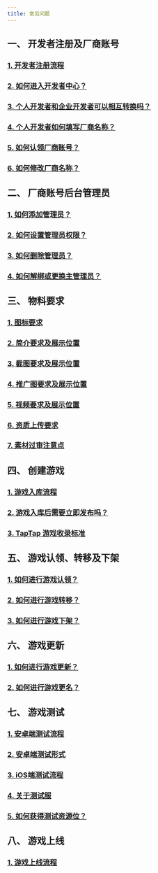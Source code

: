 ```yaml
---
title: 常见问题
---
```


## **一、 开发者注册及厂商账号**  

### [<FaqLink>1. 开发者注册流程</FaqLink>](/store/store-register/)  
### [<FaqLink>2. 如何进入开发者中心？</FaqLink>](/store/store-register#后台入口)  
### [<FaqLink>3. 个人开发者和企业开发者可以相互转换吗？</FaqLink>](/store/store-register#个人开发者与企业开发者有什么区别可以互相转换吗)  
### [<FaqLink>4. 个人开发者如何填写厂商名称？</FaqLink>](/store/store-register#个人开发者没有公司如何填写厂商名称)  
### [<FaqLink>5. 如何认领厂商账号？</FaqLink>](/store/store-register#厂商名称已存在如何进行厂商账号认领)  
### [<FaqLink>6. 如何修改厂商名称？</FaqLink>](/store/store-register#如何修改厂商名称)  

## **二、 厂商账号后台管理员**  

### [<FaqLink>1. 如何添加管理员？</FaqLink>](/store/)  
### [<FaqLink>2. 如何设置管理员权限？</FaqLink>](/store#管理角色配置)  
### [<FaqLink>3. 如何删除管理员？</FaqLink>](/store#删除游戏成员)  
### [<FaqLink>4. 如何解绑或更换主管理员？</FaqLink>](/store#超级管理员可以解绑吗可以设置新的超级管理员吗)  

## **三、 物料要求**  

### [<FaqLink>1. 图标要求</FaqLink>](/store/store-material/)  
### [<FaqLink>2. 简介要求及展示位置</FaqLink>](/store/store-material#简介)  
### [<FaqLink>3. 截图要求及展示位置</FaqLink>](/store/store-material#视频及截图)  
### [<FaqLink>4. 推广图要求及展示位置</FaqLink>](/store/store-material#推广图)  
### [<FaqLink>5. 视频要求及展示位置</FaqLink>](/store/store-material#视频)  
### [<FaqLink>6. 资质上传要求</FaqLink>](/store/store-material#资质)  
### [<FaqLink>7. 素材过审注意点</FaqLink>](/store/store-material#素材过审有哪些注意点)  

## **四、 创建游戏**  

### [<FaqLink>1. 游戏入库流程</FaqLink>](/store/store-creategame/)  
### [<FaqLink>2. 游戏入库后需要立即发布吗？</FaqLink>](/store/store-creategame#创建游戏审核通过后可暂不发布游戏吗)  
### [<FaqLink>3. TapTap 游戏收录标准</FaqLink>](/store/store-creategame#taptap-是所有的游戏都收录吗)  

## **五、 游戏认领、转移及下架**  

### [<FaqLink>1. 如何进行游戏认领？</FaqLink>](/store/store-creategame#我的游戏已经被-taptap-收录可以进行游戏认领吗)  
### [<FaqLink>2. 如何进行游戏转移？</FaqLink>](/store/store-creategame#游戏主体可以进行转移吗)  
### [<FaqLink>3. 如何进行游戏下架？</FaqLink>](/store/store-creategame#如何进行游戏下架)  

## **六、 游戏更新**  

### [<FaqLink>1. 如何进行游戏更新？</FaqLink>](/store/store-update/)  
### [<FaqLink>2. 如何进行游戏更名？</FaqLink>](/store/store-update#游戏名称可以修改吗)  

## **七、 游戏测试**  

### [<FaqLink>1. 安卓端测试流程</FaqLink>](/store/store-test/)  
### [<FaqLink>2. 安卓端测试形式</FaqLink>](/store/store-test#安卓端测试形式)  
### [<FaqLink>3. iOS端测试流程</FaqLink>](/store/store-test#ios-端测试流程)  
### [<FaqLink>4. 关于测试服</FaqLink>](/store/store-test#什么是测试服测试服有什么优点如何创建测试服)  
### [<FaqLink>5. 如何获得测试资源位？</FaqLink>](/store/store-test#测试资源)  

## **八、 游戏上线**  

### [<FaqLink>1. 游戏上线流程</FaqLink>](/store/store-publish-game/)  
